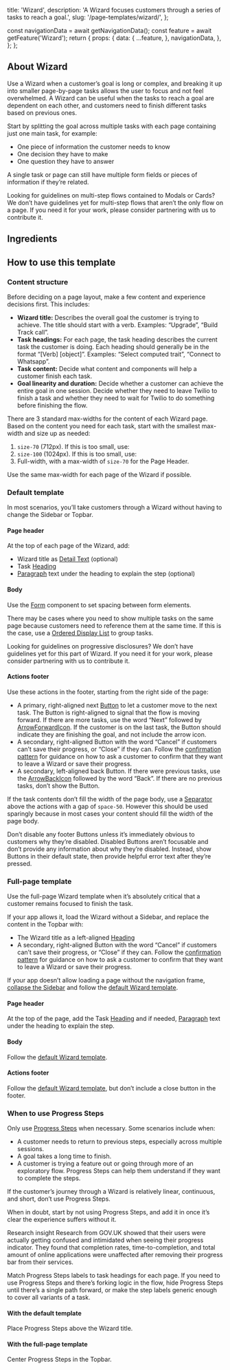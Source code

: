   title: 'Wizard',
  description: 'A Wizard focuses customers through a series of tasks to reach a goal.',
  slug: '/page-templates/wizard/',
};




  const navigationData = await getNavigationData();
  const feature = await getFeature('Wizard');
  return {
    props: {
      data: {
        ...feature,
      },
      navigationData,
    },
  };
};

<NormalizedPatternHeader
  description={meta.description}
  name={meta.title}
  data={props.data}
  categoryRoute={SidebarCategoryRoutes.PAGE_TEMPLATES}
/>

<contentwrapper>

<PageAside data={mdxHeadings} />

<content>

<StoryPreview
  title="Wizard page template - default"
  storyID="website-pagetemplateexamples--default-wizard-example"
  code={DefaultWizardExample}
/>

## About Wizard

Use a Wizard when a customer’s goal is long or complex, and breaking it up into smaller page-by-page tasks allows the user to focus and not feel overwhelmed. A Wizard can be useful when the tasks to reach a goal are dependent on each other, and customers need to finish different tasks based on previous ones.

Start by splitting the goal across multiple tasks with each page containing just one main task, for example:
- One piece of information the customer needs to know
- One decision they have to make
- One question they have to answer

A single task or page can still have multiple form fields or pieces of information if they’re related.

<Callout variant='neutral' marginY="space70">
  <CalloutHeading as="h2">Looking for guidelines on multi-step flows contained to Modals or Cards?</CalloutHeading>
  <CalloutText>We don’t have guidelines yet for multi-step flows that aren’t the only flow on a page. If you need it for your work, please consider partnering with us to contribute it.</CalloutText>
</Callout>

## Ingredients

<WizardIngredients />

## How to use this template

<StoryPreview
  title="Wizard page template - default with content"
  storyID="website-pagetemplateexamples--default-wizard-with-content-example"
  code={DefaultWizardWithContentExample}
/>

### Content structure

Before deciding on a page layout, make a few content and experience decisions first. This includes:

- **Wizard title:** Describes the overall goal the customer is trying to achieve. The title should start with a verb. Examples: “Upgrade”, “Build Track call”.
- **Task headings:** For each page, the task heading describes the current task the customer is doing. Each heading should generally be in the format “[Verb] [object]”. Examples: “Select computed trait”, “Connect to Whatsapp”.
- **Task content:** Decide what content and components will help a customer finish each task.
- **Goal linearity and duration:** Decide whether a customer can achieve the entire goal in one session. Decide whether they need to leave Twilio to finish a task and whether they need to wait for Twilio to do something before finishing the flow.

There are 3 standard max-widths for the content of each Wizard page. Based on the content you need for each task, start with the smallest max-width and size up as needed:
1. `size-70` (712px). If this is too small, use:
2. `size-100` (1024px). If this is too small, use:
3. Full-width, with a max-width of `size-70` for the Page Header.

Use the same max-width for each page of the Wizard if possible.

### Default template

In most scenarios, you’ll take customers through a Wizard without having to change the Sidebar or Topbar.

<StoryPreview
  title="Wizard page template - default with content"
  storyID="website-pagetemplateexamples--default-wizard-with-content-example"
  code={DefaultWizardWithContentExample}
/>

#### Page header

At the top of each page of the Wizard, add:
- Wizard title as [Detail Text](/components/detail-text) (optional)
- Task [Heading](/components/heading)
- [Paragraph](/components/paragraph) text under the heading to explain the step (optional)

#### Body

Use the [Form](/components/form) component to set spacing between form elements.

There may be cases where you need to show multiple tasks on the same page because customers need to reference them at the same time. If this is the case, use a [Ordered Display List](/components/list#ordered-display-list) to group tasks.

<StoryPreview
  title="Wizard page template - default ordered list"
  storyID="website-pagetemplateexamples--default-wizard-ordered-list-example"
  code={DefaultWizardOrderedListExample}
/>

<Callout variant='neutral' marginY="space70">
  <CalloutHeading as="h2">Looking for guidelines on progressive disclosures?</CalloutHeading>
  <CalloutText>We don’t have guidelines yet for this part of Wizard. If you need it for your work, please consider partnering with us to contribute it.</CalloutText>
</Callout>

#### Actions footer

Use these actions in the footer, starting from the right side of the page:
- A primary, right-aligned next [Button](/components/button) to let a customer move to the next task. The Button is right-aligned to signal that the flow is moving forward. If there are more tasks, use the word “Next” followed by [ArrowForwardIcon](/components/icon). If the customer is on the last task, the Button should indicate they are finishing the goal, and not include the arrow icon.
- A secondary, right-aligned Button with the word “Cancel” if customers can’t save their progress, or “Close” if they can. Follow the [confirmation pattern](/patterns/confirmation) for guidance on how to ask a customer to confirm that they want to leave a Wizard or save their progress.
- A secondary, left-aligned back Button. If there were previous tasks, use the [ArrowBackIcon](/components/icon) followed by the word “Back”. If there are no previous tasks, don’t show the Button.

If the task contents don’t fill the width of the page body, use a [Separator](/components/separator) above the actions with a gap of `space-50`. However this should be used sparingly because in most cases your content should fill the width of the page body.

Don’t disable any footer Buttons unless it’s immediately obvious to customers why they’re disabled. Disabled Buttons aren’t focusable and don’t provide any information about why they’re disabled. Instead, show Buttons in their default state, then provide helpful error text after they’re pressed.

<StoryPreview
  title="Wizard page template - footer options"
  storyID="website-pagetemplateexamples--wizard-footer-options-example"
  code={WizardFooterOptionsExample}
  height="350px"
/>

### Full-page template

<StoryPreview
  title="Wizard page template - full page"
  storyID="website-pagetemplateexamples--wizard-full-page-example"
  code={WizardFullPageExample}
/>

Use the full-page Wizard template when it’s absolutely critical that a customer remains focused to finish the task.

If your app allows it, load the Wizard without a Sidebar, and replace the content in the Topbar with:

- The Wizard title as a left-aligned [Heading](/components/heading)
- A secondary, right-aligned Button with the word “Cancel” if customers can’t save their progress, or “Close” if they can. Follow the [confirmation pattern](/patterns/confirmation) for guidance on how to ask a customer to confirm that they want to leave a Wizard or save their progress.

If your app doesn’t allow loading a page without the navigation frame, [collapse the Sidebar](/components/sidebar#compact-push-sidebar) and follow the [default Wizard template](#default-template).

#### Page header

At the top of the page, add the Task [Heading](/components/heading) and if needed, [Paragraph](/components/paragraph) text under the heading to explain the step.

#### Body

Follow the [default Wizard template](#default-template).

#### Actions footer

Follow the [default Wizard template](#default-template), but don’t include a close button in the footer.

### When to use Progress Steps

Only use [Progress Steps](/components/progress-steps) when necessary. Some scenarios include when:

- A customer needs to return to previous steps, especially across multiple sessions.
- A goal takes a long time to finish.
- A customer is trying a feature out or going through more of an exploratory flow. Progress Steps can help them understand if they want to complete the steps.

If the customer’s journey through a Wizard is relatively linear, continuous, and short, don’t use Progress Steps.

When in doubt, start by not using Progress Steps, and add it in once it’s clear the experience suffers without it.

<Callout variant='neutral' marginY="space70">
  <CalloutHeading as="h2">Research insight</CalloutHeading>
  <CalloutText><Anchor href="https://designnotes.blog.gov.uk/2014/07/07/do-less-problems-as-shared-spaces/">Research from GOV.UK</Anchor> showed that their users were actually getting confused and intimidated when seeing their progress indicator. They found that completion rates, time-to-completion, and total amount of online applications were unaffected after removing their progress bar from their services.</CalloutText>
</Callout>

Match Progress Steps labels to task headings for each page. If you need to use Progress Steps and there’s forking logic in the flow, hide Progress Steps until there’s a single path forward, or make the step labels generic enough to cover all variants of a task.

#### With the default template

Place Progress Steps above the Wizard title.

<StoryPreview
  title="Wizard page template - default header with progress steps"
  storyID="website-pagetemplateexamples--wizard-default-header-with-progress-steps-example"
  code={WizardDefaultHeaderWithProgressStepsExample}
  height="420px"
/>

#### With the full-page template

Center Progress Steps in the Topbar.

<StoryPreview
  title="Wizard page template - full page header with progress steps"
  storyID="website-pagetemplateexamples--wizard-full-page-header-with-progress-steps-example"
  code={WizardFullPageHeaderWithProgressStepsExample}
  height="150px"
/>

</content>

</contentwrapper>
